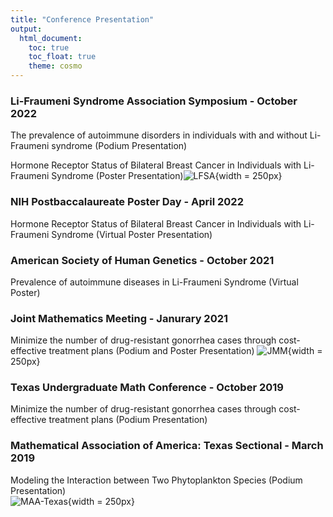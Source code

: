 ```yaml
---
title: "Conference Presentation"
output: 
  html_document:
    toc: true
    toc_float: true
    theme: cosmo
---
```


### Li-Fraumeni Syndrome Association Symposium - October 2022					        
The prevalence of autoimmune disorders in individuals with and without Li-Fraumeni syndrome (Podium Presentation)
 

Hormone Receptor Status of Bilateral Breast Cancer in Individuals with Li-Fraumeni Syndrome (Poster Presentation)![LFSA](LFSA.jpg){width = 250px}

### NIH Postbaccalaureate Poster Day - April 2022				         

Hormone Receptor Status of Bilateral Breast Cancer in Individuals with Li-Fraumeni Syndrome (Virtual Poster Presentation)

### American Society of Human Genetics - October 2021

Prevalence of autoimmune diseases in Li-Fraumeni Syndrome (Virtual Poster)

### Joint Mathematics Meeting	- Janurary 2021

Minimize the number of drug-resistant gonorrhea cases through cost-effective treatment plans (Podium and Poster Presentation) ![JMM](JMM.jpg){width = 250px}

### Texas Undergraduate Math Conference - October 2019

Minimize the number of drug-resistant gonorrhea cases through cost-effective treatment plans (Podium Presentation)

### Mathematical Association of America: Texas Sectional	- March 2019

Modeling the Interaction between Two Phytoplankton Species (Podium Presentation)  
![MAA-Texas](MAA.JPG){width = 250px}
